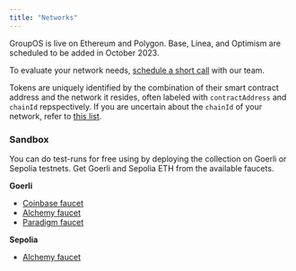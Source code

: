 ```yaml
---
title: "Networks"
---
```


GroupOS is live on Ethereum and Polygon. Base, Linea, and Optimism are scheduled to be added in October 2023.

To evaluate your network needs, [schedule a short call](https://calendly.com/symmtry/chat) with our team.

Tokens are uniquely identified by the combination of their smart contract address and the network it resides,
often labeled with `contractAddress` and `chainId` repspectively. If you are uncertain about the `chainId` of
your network, refer to [this list](https://chainlist.org/).

### Sandbox

You can do test-runs for free using by deploying the collection on Goerli or Sepolia testnets. Get Goerli and Sepolia ETH from the available faucets.

**Goerli**
- [Coinbase faucet](https://coinbase.com/faucets/ethereum-goerli-faucet)
- [Alchemy faucet](https://goerlifaucet.com/)
- [Paradigm faucet](https://faucet.paradigm.xyz/)

**Sepolia**
- [Alchemy faucet](https://sepoliafaucet.com/)